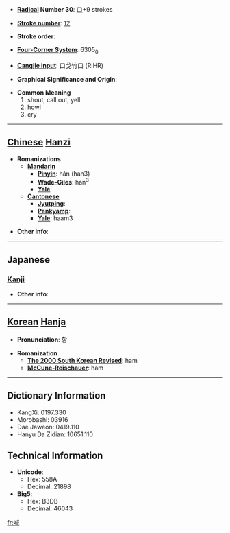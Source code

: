 * '''[[Wiktionary:Chinese radical index| Radical]] Number 30''': [[Wiktionary:Chinese radical index 口|口]]+9 strokes

* '''[[Wiktionary:Chinese total strokes index|Stroke number]]''': [[Wiktionary:Chinese total strokes index 12|12]]

* '''Stroke order''': 

* '''[[Wiktionary:Chinese four corner index|Four-Corner System]]''': 6305<sub>0</sub>

* '''[[Wiktionary:Chinese Cangjie index|Cangjie input]]''': 口戈竹口 (RIHR)

* '''Graphical Significance and Origin''': 

* '''Common Meaning'''
*#shout, call out, yell
*# howl
*# cry


----

== [[Chinese]] [[Hanzi]] ==

* '''Romanizations'''
** '''[[Mandarin]]'''
*** '''[[Pinyin]]''': hǎn (han3)
*** '''[[Wade-Giles]]''': han<sup>3</sup>
*** '''[[Yale]]''': 
** '''[[Cantonese]]'''
*** '''[[Jyutping]]''':
*** '''[[Penkyamp]]''': 
*** '''[[Yale]]''': haam3

* '''Other info''': 

----

==Japanese==
===[[Kanji]]===
{{kanji|on readings=[[かん]] (kan)|kun readings=[[さけぶ]] (sakebu)}}

* '''Other info''':  

----

== [[Korean]] [[Hanja]] ==

* '''Pronunciation''': 함

* '''Romanization'''
** '''[[The 2000 South Korean Revised Romanization|The 2000 South Korean Revised]]''': ham
** '''[[McCune-Reischauer]]''': ham

----

== Dictionary Information ==

* KangXi: 0197.330
* Morobashi: 03916
* Dae Jaweon: 0419.110
* Hanyu Da Zidian: 10651.110

== Technical Information ==

* '''Unicode''':
** Hex: 558A
** Decimal: 21898
* '''Big5''':
** Hex: B3DB
** Decimal: 46043

[[fr:喊]]